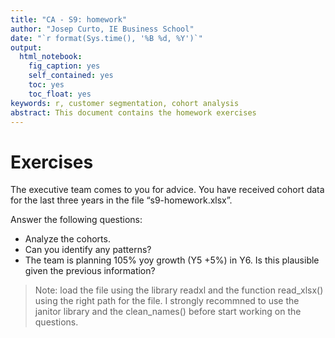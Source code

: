 ```yaml
---
title: "CA - S9: homework"
author: "Josep Curto, IE Business School"
date: "`r format(Sys.time(), '%B %d, %Y')`"
output:
  html_notebook:
    fig_caption: yes
    self_contained: yes
    toc: yes
    toc_float: yes
keywords: r, customer segmentation, cohort analysis
abstract: This document contains the homework exercises
---
```


# Exercises

The executive team comes to you for advice. You have received cohort data for the last three years in the file "s9-homework.xlsx".

Answer the following questions:

- Analyze the cohorts.
- Can you identify any patterns?
- The team is planning 105% yoy growth (Y5 +5%) in Y6. Is this plausible given the previous information?

> Note: load the file using the library readxl and the function read_xlsx() using the right path for the file. I strongly recommned to use the janitor library and the clean_names() before start working on the questions.
